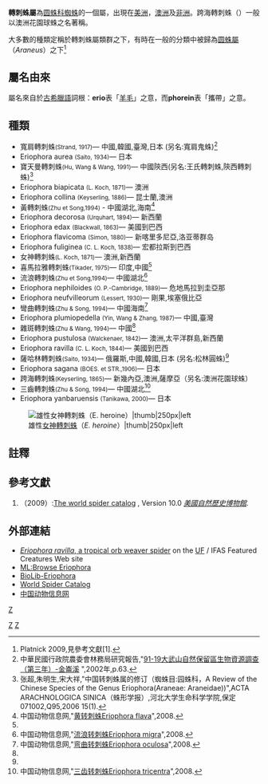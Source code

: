 {{Automatic taxobox
| taxon = Eriophora
| image = Spider Orb weaver Eriophora.jpg
| image_caption = 澳洲花園球蛛
| authority = [[尤金·西蒙|尤金·西蒙]], 1864
| diversity_link = List of Araneidae species#Eriophora
| diversity = 22種
| type_species = ''[[Eriophora_ravilla|Epeira ravilla]]''
| type_species_authority = [[卡爾·路德維·柯西|卡爾·路德維·柯西]], 1844年
| range_map =
| range_map_width = 250px
| subdivision_ranks = 種
| subdivision =
參見本文
}}
'''轉刺蛛屬'''為[[圆蛛科|圆蛛科]][[蜘蛛|蜘蛛]]的一個屬，出現在[[美洲|美洲]]，[[澳洲|澳洲]]及[[非洲|非洲]]。跨海轉刺蛛（{{le|Australian garden orb weaver spider}}）一般以澳洲花園球蛛之名著稱。

大多數的種類定稱於轉刺蛛屬類群之下，有時在一般的分類中被歸為[[圆蛛屬|圆蛛屬]]（''Araneus''）之下<ref name=platnick>Platnick 2009,見參考文獻[1].</ref>

==屬名由來==
屬名來自於[[古希臘語|古希臘語]]詞根：'''erio'''表「[[羊毛|羊毛]]」之意，而'''phorein'''表「攜帶」之意。

==種類==
* 寬肩轉刺蛛<small>(Strand, 1917)</small>— 中國,韓國,臺灣,日本 (另名:寬肩鬼蛛)<ref>中華民國行政院農委會林務局研究報告,"[http://conservation.forest.gov.tw/public/Attachment/612411513471.pdf 91-19大武山自然保留區生物資源調查（第三年）-金崙溪] {{webarchive|url=https://web.archive.org/web/20141105202653/http://conservation.forest.gov.tw/public/Attachment/612411513471.pdf |date=2014-11-05 }}",2002年,p.63.</ref>
* Eriophora aurea <small>(Saito, 1934)</small>— 日本
* 寶天曼轉刺蛛<small>(Hu, Wang & Wang, 1991)</small>— 中國陝西(另名:王氏轉刺蛛,陝西轉刺蛛)<ref name=diduv>张超,朱明生,宋大祥,"中国转刺蛛属的修订（蜘蛛目:园蛛科，A Review of the Chinese Species of the Genus Eriophora(Araneae: Araneidae))",ACTA ARACHNOLOGICA SINICA（蛛形学报）,河北大学生命科学学院,保定071002,Q95,2006 15(1). </ref>
* Eriophora biapicata <small>(L. Koch, 1871)</small>— 澳洲
* Eriophora collina <small>(Keyserling, 1886)</small>— 昆士蘭,澳洲
* 黃轉刺蛛<small>(Zhu et Song,1994)</small> - 中國湖北,海南<ref>中国动物信息网,"[http://www.animal.net.cn/Description_Species.asp?Table=species&ID={6628AE76-E247-4CE6-9C61-1F49E97C2835} 黄转刺蛛Eriophora flava]{{dead link|date=2018年4月 |bot=InternetArchiveBot |fix-attempted=yes }}",2008.</ref>
* Eriophora decorosa <small>(Urquhart, 1894)</small>— 新西蘭
* Eriophora edax <small>(Blackwall, 1863)</small>— 美國到巴西
* Eriophora flavicoma <small>(Simon, 1880)</small>— 新喀里多尼亞,洛亚蒂群岛
* Eriophora fuliginea <small>(C. L. Koch, 1838)</small>— 宏都拉斯到巴西
* 女神轉刺蛛<small>(L. Koch, 1871)</small>— 澳洲,新西蘭
* 喜馬拉雅轉刺蛛<small>(Tikader, 1975)</small>— 印度,中國<ref name=diduv/>
* 流浪轉刺蛛<small>(Zhu et Song,1994)</small>— 中國湖北<ref>中国动物信息网,"[http://www.animal.net.cn/Description_Species.asp?Table=species&ID={01FE54EE-9A90-40AE-A582-96B18C110640} 流浪转刺蛛Eriophora migra]{{dead link|date=2018年4月 |bot=InternetArchiveBot |fix-attempted=yes }}",2008.</ref>
* Eriophora nephiloides <small>(O. P.-Cambridge, 1889)</small>— 危地馬拉到圭亞那
* Eriophora neufvilleorum <small>(Lessert, 1930)</small>— 剛果,埃塞俄比亞
* 彎曲轉刺蛛<small>(Zhu & Song, 1994)</small>— 中國海南<ref>中国动物信息网,"[http://www.animal.net.cn/Description_Species.asp?Table=species&ID={4A1A81C2-2850-45FB-A9FE-DD6A4424FC3E} 弯曲转刺蛛Eriophora oculosa]{{dead link|date=2018年4月 |bot=InternetArchiveBot |fix-attempted=yes }}",2008.</ref>
* Eriophora plumiopedella <small>(Yin, Wang & Zhang, 1987)</small>— 中國,臺灣
* 雜斑轉刺蛛<small>(Zhu & Wang, 1994)</small>— 中國<ref name=diduv/>
* Eriophora pustulosa <small>(Walckenaer, 1842)</small>— 澳洲,太平洋群島,新西蘭
* Eriophora ravilla <small>(C. L. Koch, 1844)</small>— 美國到巴西
* 薩哈林轉刺蛛<small>(Saito, 1934)</small>— 俄羅斯,中國,韓國,日本 (另名:松林圓蛛)<ref name=diduv/>
* Eriophora sagana <small>(BOES. et STR.,1906)</small>— 日本
* 跨海轉刺蛛<small>(Keyserling, 1865)</small>— 新幾內亞,澳洲,薩摩亞（另名:澳洲花園球蛛）
* 三齒轉刺蛛<small>(Zhu & Song, 1994)</small>— 中國湖北<ref>中国动物信息网,"[http://www.animal.net.cn/Description_Species.asp?Table=species&ID={39F35A83-0B8E-4A01-93A0-1648D178C062} 三齿转刺蛛Eriophora tricentra]{{dead link|date=2018年4月 |bot=InternetArchiveBot |fix-attempted=yes }}",2008.</ref>
* Eriophora yanbaruensis <small>(Tanikawa, 2000)</small>— 日本
[[File:Araneus_heroine.jpg|雄性[[女神轉刺蛛]]（''E. heroine''）|thumb|250px|left]]
==註釋==
{{reflist}}

==參考文獻==
#{{aut|Platnick, Norman I.}}（2009）:[http://research.amnh.org/entomology/spiders/catalog/index.html The world spider catalog] {{WebCite|url=https://www.webcitation.org/67DrBtsIY?url=http://research.amnh.org/iz/spiders/catalog/index.html |date=20120426222429 |dateformat=iso }}, Version 10.0 ''[[美國自然歷史博物館|美國自然歷史博物館]]''. {{en}}

==外部連結==
{{commons|Eriophora}}
* [http://entomology.ifas.ufl.edu/creatures/misc/spiders/tropical_orb_weaver.htm   ''Eriophora ravilla'',  a tropical orb weaver spider] on the [[佛罗里达大学|UF]] / IFAS  Featured Creatures Web site {{en}}
*[http://macaulaylibrary.org/browse/scientific/10684974 ML:Browse Eriophora] {{en}}
*[http://www.biolib.cz/en/taxon/id467602/ BioLib-Eriophora] {{en}}
* [http://research.amnh.org/entomology/spiders/catalog/ARANEIDAE.html World Spider Catalog] {{en}}
*[http://www.animal.net.cn/tree_view.asp?Table=genus&ID={959F7AA1-ACE3-40BF-81E9-BA32F87CD41A}&Search_Expand=Expand#1 中国动物信息网]{{dead link|date=2018年4月 |bot=InternetArchiveBot |fix-attempted=yes }}
{{Taxonbar}}

[[category:轉刺蛛屬|Z]]
[[Category:圓蛛科|Z]]
[[Category:1864年描述的分类群|Z]]